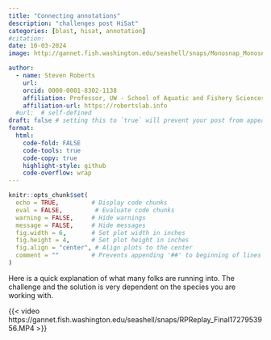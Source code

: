 ```yaml
---
title: "Connecting annotations"
description: "challenges post HiSat"
categories: [blast, hisat, annotation]
#citation: 
date: 10-03-2024
image: http://gannet.fish.washington.edu/seashell/snaps/Monosnap_Monosnap_2024-09-14_12-28-40.png # finding a good image

author:
  - name: Steven Roberts
    url: 
    orcid: 0000-0001-8302-1138
    affiliation: Professor, UW - School of Aquatic and Fishery Sciences
    affiliation-url: https://robertslab.info
  #url:  # self-defined
draft: false # setting this to `true` will prevent your post from appearing on your listing page until you're ready!
format:
  html:
    code-fold: FALSE
    code-tools: true
    code-copy: true
    highlight-style: github
    code-overflow: wrap
---
```


```r
knitr::opts_chunk$set(
  echo = TRUE,         # Display code chunks
  eval = FALSE,         # Evaluate code chunks
  warning = FALSE,     # Hide warnings
  message = FALSE,     # Hide messages
  fig.width = 6,       # Set plot width in inches
  fig.height = 4,      # Set plot height in inches
  fig.align = "center", # Align plots to the center
  comment = ""         # Prevents appending '##' to beginning of lines in code analyses
)
```


Here is a quick explanation of what many folks are running into. The challenge and the solution is very dependent on the species you are working with. 

{{< video https://gannet.fish.washington.edu/seashell/snaps/RPReplay_Final1727953956.MP4 >}}
